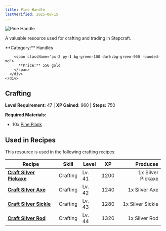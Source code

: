 ```yaml
---
title: Pine Handle
lastVerified: 2025-08-15
---
```


<div className="flex items-start gap-6 mb-8">
  <div className="flex-shrink-0">
    <img src="/assets/resources/carpentry/pine_handle.png" alt="Pine Handle" className="w-24 h-24 border rounded-lg" />
  </div>
  <div className="flex-1">
    <div className="space-y-2">
      <p className="text-lg text-muted-foreground">A valuable resource used for crafting and trading in Stepcraft.</p>
      <div className="flex flex-wrap gap-4 text-sm">
        <span className="px-2 py-1 bg-blue-100 dark:bg-blue-900 rounded-md">
          **Category:** Handles
        </span>
        
        <span className="px-2 py-1 bg-green-100 dark:bg-green-900 rounded-md">
          **Price:** 556 gold
        </span>
      </div>
    </div>
  </div>
</div>

## Crafting
**Level Requirement:** 47 | **XP Gained:** 960 | **Steps:** 750


**Required Materials:**
- 10x [Pine Plank](/docs/resources/individual/pine_plank)


## Used in Recipes

This resource is used in the following crafting recipes:

| Recipe | Skill | Level | XP | Produces |
|--------|-------|-------|----|---------:|
| **[Craft Silver Pickaxe](/docs/items/individual/silver_pickaxe)** | Crafting | Lv. 41 | 1200 | 1x Silver Pickaxe |
| **[Craft Silver Axe](/docs/items/individual/silver_axe)** | Crafting | Lv. 42 | 1240 | 1x Silver Axe |
| **[Craft Silver Sickle](/docs/items/individual/silver_sickle)** | Crafting | Lv. 43 | 1280 | 1x Silver Sickle |
| **[Craft Silver Rod](/docs/items/individual/silver_rod)** | Crafting | Lv. 44 | 1320 | 1x Silver Rod |
